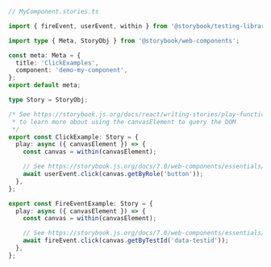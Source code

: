 ```ts
// MyComponent.stories.ts

import { fireEvent, userEvent, within } from '@storybook/testing-library';

import type { Meta, StoryObj } from '@storybook/web-components';

const meta: Meta = {
  title: 'ClickExamples',
  component: 'demo-my-component',
};
export default meta;

type Story = StoryObj;

/* See https://storybook.js.org/docs/react/writing-stories/play-function#working-with-the-canvas
 * to learn more about using the canvasElement to query the DOM
 */
export const ClickExample: Story = {
  play: async ({ canvasElement }) => {
    const canvas = within(canvasElement);

    // See https://storybook.js.org/docs/7.0/web-components/essentials/actions#automatically-matching-args to learn how to setup logging in the Actions panel
    await userEvent.click(canvas.getByRole('button'));
  },
};

export const FireEventExample: Story = {
  play: async ({ canvasElement }) => {
    const canvas = within(canvasElement);

    // See https://storybook.js.org/docs/7.0/web-components/essentials/actions#automatically-matching-args to learn how to setup logging in the Actions panel
    await fireEvent.click(canvas.getByTestId('data-testid'));
  },
};
```
